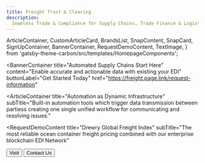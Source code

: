 ```yaml
---
title: Freight Trust & Clearing
description:
  Seamless Trade & Compliance for Supply Chains, Trade Finance & Logistics
---
```


<!-- SPDX-License-Identifier: Apache-2.0
SPDXVersion: SPDX-2.2
SPDX-FileCopyrightText: Copyright 2020 FreightTrust and Clearing Corporation -->
<!-- eslint-disable -->

  ArticleContainer,
  CustomArticleCard,
  BrandsList,
  SnapContent,
  SnapCard,
  SignUpContainer,
  BannerContainer,
  RequestDemoContent,
  TextImage,
} from 'gatsby-theme-carbon/src/templates/HomepageComponents';


<BannerContainer
  title="Automated Supply Chains Start Here"
  content="Enable accurate and actionable data with existing your EDI"
  buttonLabel="Get Started Today"
  href="https://freight.page.link/request-information"
>


</BannerContainer>


<RequestDemoContent
  title="US & Canadian Customs"
  subTitle="Get Direct data exchange with national customs and government authorities"
  buttonLabel="Find out more"
  href="https://freight.page.link/request-information"></RequestDemoContent>

<SnapContent title="Solving the Hardest Problems in Supply Chain">
<Row>


</Row>
  <Row>
    <Column colSm={12} colMd={6} colLg={6}>
      <SnapCard
        title="Unworkable"
        buttonLabel="Closed-source Ecosystems"
        content="Broken business processes have significant consequences. We provide consistent workflows to provision, secure, connect, and run a fault-tolerant EDI VAN Network at half the cost per message "
        href="https://freighttrust.com/solutions/"
      />
    </Column>
    <Column colSm={12} colMd={6} colLg={6}>
      <SnapCard
        title="Unavoidable"
        buttonLabel="From Regulations to Trade"
        content="Easily share job related information across your network, keeping yourself and your trading communities better informed and able to make more timely decisions. "
        href="https://freighttrust.com/solutions/"
      />
    </Column>
    <Column colSm={12} colMd={6} colLg={6}>
      <SnapCard
        title="Urgent"
        buttonLabel="Real Time Workflow"
        content="Get instant validation details per message, segment and data element. Submit documents and shipping information in real-time to increase operational efficiency and accuracy."
        href="https://freighttrust.com/solutions/"
      />
    </Column>
    <Column colSm={12} colMd={6} colLg={6}>
      <SnapCard
        title="Automated Notifications"
        buttonLabel="Mapping, Batching, and Scheduling"
        content="Status of shipments for clearing, Statements (for Type 3 filings), Invoices, delivery orders, and Forms 7501and 3461. Get drawback reports that provide detail about their entries."
        href="https://freighttrust.com/solutions/"
      />
    </Column>
  </Row>
</SnapContent>


<ArticleContainer
  title="Automation as Dynamic Infrastructure"
  subTitle="Built-in automation tools which trigger data transmission between partiess creating one single unified workflow for communicating and resolving issues."
>
<Row>
<Column colMd={4} colLg={4}>
    <ArticleCard
      subTitle="Medium Blog"
      title="Latest Articles"
      author="Topic Specific"
      date="latest"
      readTime="Read time up to 10 min"
      color="dark"
      href="https://medium.com/freighttrust"
      actionIcon="arrowRight"
      >


  </ArticleCard>
</Column>
<Column colMd={4} colLg={4}>
    <ArticleCard
      subTitle="Partners"
      title="Drewry.co.uk"
      author="Corporate Announcement"
      date="July 29th, 2020"
      readTime="Read time: 3 min"
      color="dark"
      href="https://medium.com/freighttrust/the-dominant-design-of-information-processing-for-the-21st-century-9acdbc86ade7?source=collection_home---4------0-----------------------"
      actionIcon="arrowRight"
      >


  </ArticleCard>
</Column>
<Column colMd={4} colLg={4}>
    <ArticleCard
      subTitle="Digital Signatures"
      title="Digital-first Documents"
      color="dark"
      author="Analysis"
      date="July 20th, 2020"
      readTime="Read time: 4 min"
      href="https://medium.com/freighttrust/cheirographon-examining-2-000-years-of-signatures-and-contracts-d9f133189974?source=collection_home---4------2-----------------------"
      actionIcon="arrowRight"
      >


  </ArticleCard>
</Column>
</Row>
</ArticleContainer>


<TextImage
  title="Real Time Workflow"
  content="Reduce costly manual processes, automate workflows and manage exceptions from one global platform."
  buttonLabel="Find out more"
  href="https://freight.page.link/request-information"></TextImage>

<RequestDemoContent
  title="Drewry Global Freight Index"
  subTitle="The most reliable ocean container freight pricing combined with our enterprise blockchain EDI Network"
>


  <Button href="https://drewry.co.uk" kind="secondary">
    Visit
  </Button>
  <Button href="https://freight.page.link/request-information" kind="tertiary">
    Contact Us
  </Button>
</RequestDemoContent>


